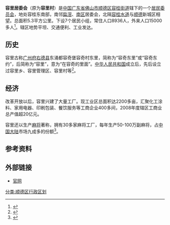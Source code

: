 {{Infobox settlement
|name                   =容里居委会
|official_name          = 
|other_name             =
|native_name            =
|nickname               = 
|settlement_type        =[[居民委员会|居民委员会]]
|total_type             = 
|motto                  =
|image_skyline          =
|imagesize              =
|image_caption          =
|image_flag             = 
|flag_size              =
|image_seal             = 
|seal_size              =
|image_shield           = 
|shield_size            =
|image_blank_emblem     =
|blank_emblem_type      =
|blank_emblem_size      =
|image_map              =
|mapsize                = 
|map_caption            =
|image_dot_map          =
|dot_mapsize            =
|dot_map_caption        =
|dot_x =  |dot_y =
|pushpin_map            = 
|pushpin_label_position = 
|pushpin_map_caption    =
|pushpin_mapsize        =
<!-- Location ------------------>
|subdivision_type       = 国家
|subdivision_name       = {{PRC}}
|subdivision_type1      = 省
|subdivision_name1      = [[广东省|广东省]]
|subdivision_type2      = 市
|subdivision_name2      = [[佛山市|佛山市]]
|subdivision_type3      = 区
|subdivision_name3      = [[顺德区|顺德区]]
|subdivision_type4     = 街道
|subdivision_name4      = [[容桂街道|容桂街道]]
|seat_type              =
|seat                   =
|parts_type             =
|parts_style            =
|parts                  = 
|p1                     =
|p2                     = 
|government_footnotes   =
|government_type        =
|leader_title           =
|leader_name            =
|established_title      =  
|established_date       = 
|founder                =
|named_for              =
|area_magnitude         = 
|unit_pref                
|area_footnotes           =
|area_total_km2           =5.3
|area_land_km2            = 
|area_water_km2           =
|area_total_dunam         = 
|area_total_sq_mi         =
|area_land_sq_mi          =
|area_water_sq_mi         =
|area_water_percent       =
|area_urban_km2           =
|area_urban_sq_mi         =
|area_metro_km2           =
|area_metro_sq_mi         =
|area_blank1_title        =
|area_blank1_km2          =
|area_blank1_sq_mi        =
<!-- Elevation -------------------------->
|elevation_footnotes        = 
|elevation_m                = 
|elevation_ft               =
|elevation_max_m            = 
|elevation_max_ft           =
|elevation_min_m            = 
|elevation_min_ft           =
<!-- Population   ----------------------->
|population_as_of                =
|population_footnotes            =
|population_note                 =
|population_total                =8170（常住人口）
|population_density_km2          =  
|population_density_sq_mi        = 
|population_metro                =
|population_density_metro_km2    =
|population_density_metro_sq_mi  =
|population_urban                =
|population_density_urban_km2    =
|population_density_urban_sq_mi  =
|population_blank1_title         =
|population_blank1               =
|population_density_blank1_km2   =   
|population_density_blank1_sq_mi =
<!-- General information  --------------->
|timezone               = [[北京时间|北京时间]]
|utc_offset             = +8
|timezone_DST           = 
|utc_offset_DST         = 
| coor_type             =
<!-- Area/postal codes & others -------->
|postal_code_type       = [[中华人民共和国境内地区邮政编码列表|邮政编码]]
|postal_code            = 528306
|area_code              =0757
|website                = 
|footnotes              =  
}}
'''容里居委会'''（原为'''容里村'''）是[[中国|中国]][[广东省|广东省]][[佛山市|佛山市]][[顺德区|顺德区]][[容桂街道|容桂街道]]辖下的一个[[居民委员会|居民委员会]]，地处容桂东南部，南邻[[扁滘|扁滘]]、[[南区居委会|南区]]居委会，北隔[[容桂水道|容桂水道]]与[[顺德|顺德]]新城区相望。总面积5.3平方公里。下设7个居民小组，常住人口8936人，外来人口15000多人<ref>{{Cite web |url=http://www.ronggui.gov.cn/Community/?Sid=1&messid=9 |title=容桂政府网站上的介绍 |access-date=2011-08-16 |archive-date=2011-09-02 |archive-url=https://web.archive.org/web/20110902233843/http://www.ronggui.gov.cn/Community/?Sid=1&messid=9 |dead-url=yes }}</ref>。辖区地势平坦、交通便利、工业发达。

==历史==
容里古称[[广州府|广州府]][[右德县|右德县]]东涌都容奇堡容奇村东里，简称为“容奇东里”或“容奇东约”，后简称为“容里”，意为“在容奇的里面”。[[中华人民共和国|中华人民共和国]]成立后，先后设立过容里乡、容里管理区、容里村等<ref>{{Cite web |url=http://www.shunde.gov.cn/data/main.php?id=482-4260049 |title=容里村的变迁 |access-date=2011-08-16 |archive-url=https://web.archive.org/web/20181001230818/http://www.shunde.gov.cn/data/main.php?id=482-4260049 |archive-date=2018-10-01 |dead-url=yes }}</ref>。

==经济==
改革开放以后，容里兴建了大量工厂。现工业区总面积达2200多亩，汇聚化工涂料、家用电器、印刷包装、餐饮服务等工商企业400多间，2008年度辖区工商业总产值超20亿元。

容里还以生产[[麻将|麻将]]著称，拥有30多家麻将工厂，每年生产50-100万副麻将，占[[中国大陆|中国大陆]]市场九成多的份额<ref>{{cite web|url=http://nf.nfdaily.cn/nfdsb/content/2010-04/12/content_10955004.htm|title=顺德容里麻将村|publisher=南方报业网|date=2010-04-12|accessdate=2011-08-16|deadurl=yes|archiveurl=https://web.archive.org/web/20111130024439/http://nf.nfdaily.cn/nfdsb/content/2010-04/12/content_10955004.htm|archivedate=2011-11-30}}</ref>。
==参考资料==
{{reflist}}
==外部链接==
* [https://web.archive.org/web/20110902221539/http://www.ronggui.gov.cn/Community/?Sid=0&messid=9 官网]
[[分类:顺德区行政区划|分类:顺德区行政区划]]
　
